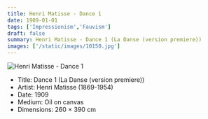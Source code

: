 ```yaml
---
title: Henri Matisse - Dance 1
date: 1909-01-01
tags: ['Impressionism','Fauvism']
draft: false
summary: Henri Matisse - Dance 1 (La Danse (version premiere))
images: ['/static/images/10150.jpg']
---
```


![Henri Matisse - Dance 1](/static/images/10150.jpg)

* Title: Dance 1 (La Danse (version premiere))
* Artist: Henri Matisse (1869-1954)
* Date: 1909
* Medium: Oil on canvas
* Dimensions: 260 × 390 cm


